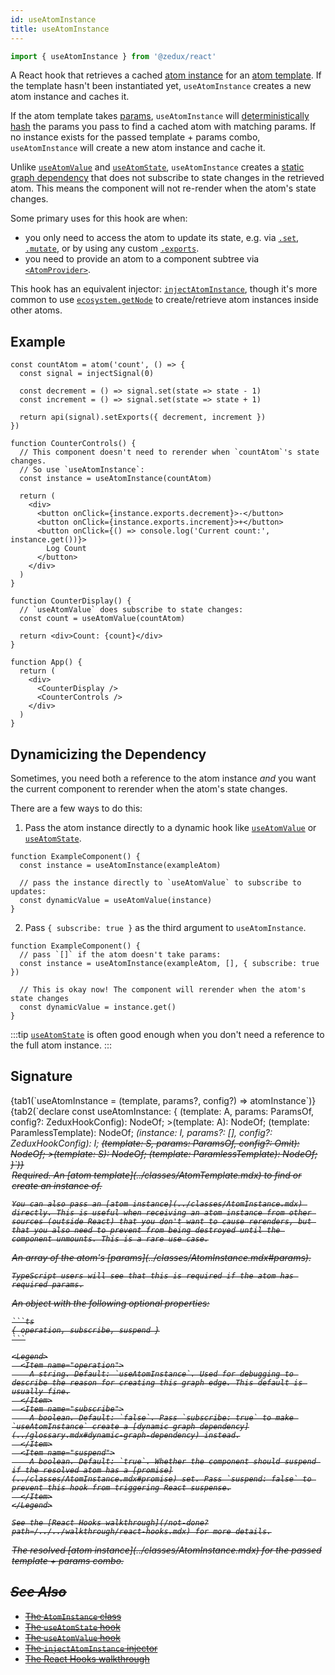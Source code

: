 ```yaml
---
id: useAtomInstance
title: useAtomInstance
---
```



```ts
import { useAtomInstance } from '@zedux/react'
```

A React hook that retrieves a cached [atom instance](../classes/AtomInstance.mdx) for an [atom template](../classes/AtomTemplate.mdx). If the template hasn't been instantiated yet, `useAtomInstance` creates a new atom instance and caches it.

If the atom template takes [params](../classes/AtomInstance.mdx#params), `useAtomInstance` will [deterministically hash](../classes/ZeduxNode.mdx#params) the params you pass to find a cached atom with matching params. If no instance exists for the passed template + params combo, `useAtomInstance` will create a new atom instance and cache it.

Unlike [`useAtomValue`](/not-done?path=./useAtomValue.mdx) and [`useAtomState`](/not-done?path=./useAtomState.mdx), `useAtomInstance` creates a [static graph dependency](../glossary.mdx#static-graph-dependency) that does not subscribe to state changes in the retrieved atom. This means the component will not re-render when the atom's state changes.

Some primary uses for this hook are when:

- you only need to access the atom to update its state, e.g. via [`.set`](../classes/AtomInstance.mdx#set), [`.mutate`](../classes/AtomInstance.mdx#mutate), or by using any custom [`.exports`](../classes/AtomInstance.mdx#exports).
- you need to provide an atom to a component subtree via [`<AtomProvider>`](../components/AtomProvider.mdx).

This hook has an equivalent injector: [`injectAtomInstance`](/not-done?path=../injectors/injectAtomInstance.mdx), though it's more common to use [`ecosystem.getNode`](../classes/Ecosystem.mdx#getnode) to create/retrieve atom instances inside other atoms.

## Example

```tsx live ecosystemId=useAtomInstance/example resultVar=App version=2
const countAtom = atom('count', () => {
  const signal = injectSignal(0)

  const decrement = () => signal.set(state => state - 1)
  const increment = () => signal.set(state => state + 1)

  return api(signal).setExports({ decrement, increment })
})

function CounterControls() {
  // This component doesn't need to rerender when `countAtom`'s state changes.
  // So use `useAtomInstance`:
  const instance = useAtomInstance(countAtom)

  return (
    <div>
      <button onClick={instance.exports.decrement}>-</button>
      <button onClick={instance.exports.increment}>+</button>
      <button onClick={() => console.log('Current count:', instance.get())}>
        Log Count
      </button>
    </div>
  )
}

function CounterDisplay() {
  // `useAtomValue` does subscribe to state changes:
  const count = useAtomValue(countAtom)

  return <div>Count: {count}</div>
}

function App() {
  return (
    <div>
      <CounterDisplay />
      <CounterControls />
    </div>
  )
}
```

## Dynamicizing the Dependency

Sometimes, you need both a reference to the atom instance _and_ you want the current component to rerender when the atom's state changes.

There are a few ways to do this:

1. Pass the atom instance directly to a dynamic hook like [`useAtomValue`](/not-done?path=./useAtomValue.mdx) or [`useAtomState`](/not-done?path=./useAtomState.mdx).

```tsx
function ExampleComponent() {
  const instance = useAtomInstance(exampleAtom)

  // pass the instance directly to `useAtomValue` to subscribe to updates:
  const dynamicValue = useAtomValue(instance)
}
```

2. Pass `{ subscribe: true }` as the third argument to `useAtomInstance`.

```tsx
function ExampleComponent() {
  // pass `[]` if the atom doesn't take params:
  const instance = useAtomInstance(exampleAtom, [], { subscribe: true })

  // This is okay now! The component will rerender when the atom's state changes
  const dynamicValue = instance.get()
}
```

:::tip
[`useAtomState`](/not-done?path=./useAtomState.mdx) is often good enough when you don't need a reference to the full atom instance.
:::

## Signature

<Tabs>
  {tab1(`useAtomInstance = (template, params?, config?) => atomInstance`)}
  {tab2(`declare const useAtomInstance: {
    <A extends AnyAtomTemplate>(template: A, params: ParamsOf<A>, config?: ZeduxHookConfig): NodeOf<A>;
    <A extends AnyAtomTemplate<{
        Params: [];
    }>>(template: A): NodeOf<A>;
    <A extends AnyAtomTemplate>(template: ParamlessTemplate<A>): NodeOf<A>;
    <I extends AnyAtomInstance>(instance: I, params?: [], config?: ZeduxHookConfig): I;
    <S extends Selectable>(template: S, params: ParamsOf<S>, config?: Omit<ZeduxHookConfig, 'subscribe'>): NodeOf<S>;
    <S extends Selectable<any, []>>(template: S): NodeOf<S>;
    <S extends Selectable>(template: ParamlessTemplate<S>): NodeOf<S>;
  }`)}
</Tabs>

<Legend>
  <Item name="template">
    Required. An [atom template](../classes/AtomTemplate.mdx) to find or create an instance of.

    You can also pass an [atom instance](../classes/AtomInstance.mdx) directly. This is useful when receiving an atom instance from other sources (outside React) that you don't want to cause rerenders, but that you also need to prevent from being destroyed until the component unmounts. This is a rare use case.

  </Item>
  <Item name="params">
    An array of the atom's [params](../classes/AtomInstance.mdx#params).
    
    TypeScript users will see that this is required if the atom has required params.

  </Item>
  <Item name="config">
    An object with the following optional properties:

    ```ts
    { operation, subscribe, suspend }
    ```

    <Legend>
      <Item name="operation">
        A string. Default: `useAtomInstance`. Used for debugging to describe the reason for creating this graph edge. This default is usually fine.
      </Item>
      <Item name="subscribe">
        A boolean. Default: `false`. Pass `subscribe: true` to make `useAtomInstance` create a [dynamic graph dependency](../glossary.mdx#dynamic-graph-dependency) instead.
      </Item>
      <Item name="suspend">
        A boolean. Default: `true`. Whether the component should suspend if the resolved atom has a [promise](../classes/AtomInstance.mdx#promise) set. Pass `suspend: false` to prevent this hook from triggering React suspense.
      </Item>
    </Legend>

    See the [React Hooks walkthrough](/not-done?path=/../../walkthrough/react-hooks.mdx) for more details.

  </Item>
  <Item name="Returns">
    The resolved [atom instance](../classes/AtomInstance.mdx) for the passed template + params combo.

  </Item>
</Legend>

## See Also

- [The `AtomInstance` class](../classes/AtomInstance.mdx)
- [The `useAtomState` hook](/not-done?path=./useAtomState.mdx)
- [The `useAtomValue` hook](/not-done?path=./useAtomValue.mdx)
- [The `injectAtomInstance` injector](/not-done?path=../injectors/injectAtomInstance.mdx)
- [The React Hooks walkthrough](/not-done?path=/../../walkthrough/react-hooks.mdx)
